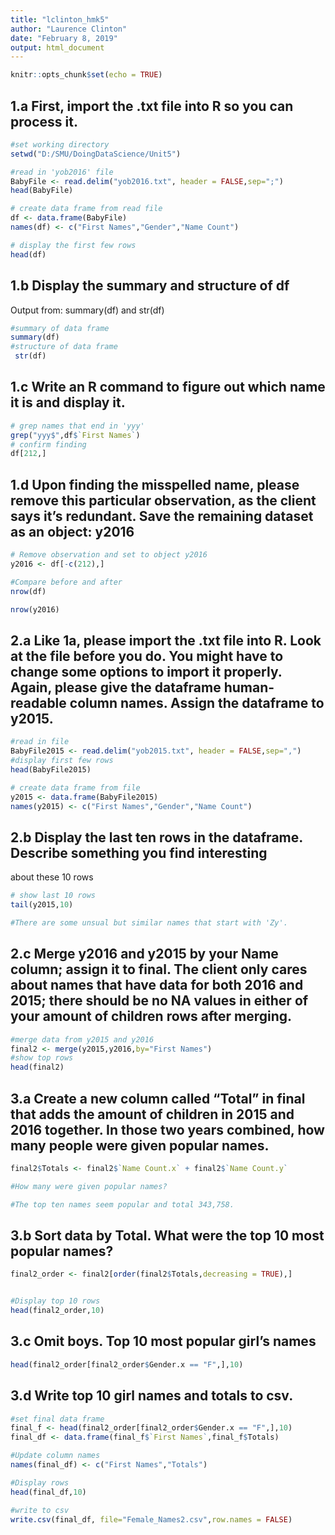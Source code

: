 ```yaml
---
title: "lclinton_hmk5"
author: "Laurence Clinton"
date: "February 8, 2019"
output: html_document
---
```



```r
knitr::opts_chunk$set(echo = TRUE)
```



## 1.a First, import the .txt file into R so you can process it.



```r
#set working directory
setwd("D:/SMU/DoingDataScience/Unit5")

#read in 'yob2016' file
BabyFile <- read.delim("yob2016.txt", header = FALSE,sep=";")
head(BabyFile)

# create data frame from read file
df <- data.frame(BabyFile)
names(df) <- c("First Names","Gender","Name Count")

# display the first few rows
head(df)
```

## 1.b Display the summary and structure of df

Output from: summary(df) and str(df)

```r
#summary of data frame
summary(df)
#structure of data frame
 str(df)

```
## 1.c Write an R command to figure out which name it is and display it.

```r
# grep names that end in 'yyy'
grep("yyy$",df$`First Names`)
# confirm finding
df[212,]

```
## 1.d Upon finding the misspelled name, please remove this particular observation, as the client says it's redundant. Save the remaining dataset as an object: y2016
```r
# Remove observation and set to object y2016
y2016 <- df[-c(212),]

#Compare before and after
nrow(df)

nrow(y2016)


```

## 2.a Like 1a, please import the .txt file into R. Look at the file before you do. You might have to change some options to import it properly. Again, please give the dataframe human-readable column names. Assign the dataframe to y2015.

```r
#read in file
BabyFile2015 <- read.delim("yob2015.txt", header = FALSE,sep=",")
#display first few rows
head(BabyFile2015)

# create data frame from file
y2015 <- data.frame(BabyFile2015)
names(y2015) <- c("First Names","Gender","Name Count")

```
## 2.b Display the last ten rows in the dataframe. Describe something you find interesting
about these 10 rows

```r
# show last 10 rows
tail(y2015,10)

#There are some unsual but similar names that start with 'Zy'.

```
## 2.c Merge y2016 and y2015 by your Name column; assign it to final. The client only cares about names that have data for both 2016 and 2015; there should be no NA values in either of your amount of children rows after merging.

```r
#merge data from y2015 and y2016
final2 <- merge(y2015,y2016,by="First Names")
#show top rows
head(final2)

```
## 3.a  Create a new column called "Total" in final that adds the amount of children in 2015 and 2016 together. In those two years combined, how many people were given popular names.


```r
final2$Totals <- final2$`Name Count.x` + final2$`Name Count.y`

#How many were given popular names?

#The top ten names seem popular and total 343,758.

```
## 3.b  Sort data by Total.  What were the top 10 most popular names?
```r
final2_order <- final2[order(final2$Totals,decreasing = TRUE),]


#Display top 10 rows
head(final2_order,10)

```

## 3.c Omit boys.  Top 10 most popular girl's names

```r
head(final2_order[final2_order$Gender.x == "F",],10)

```

## 3.d  Write top 10 girl names and totals to csv.
```r
#set final data frame
final_f <- head(final2_order[final2_order$Gender.x == "F",],10)
final_df <- data.frame(final_f$`First Names`,final_f$Totals)

#Update column names
names(final_df) <- c("First Names","Totals")

#Display rows
head(final_df,10)

#write to csv
write.csv(final_df, file="Female_Names2.csv",row.names = FALSE)
```


